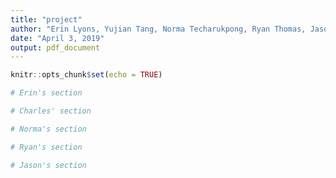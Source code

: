 ```yaml
---
title: "project"
author: "Erin Lyons, Yujian Tang, Norma Techarukpong, Ryan Thomas, Jason Yu"
date: "April 3, 2019"
output: pdf_document
---
```


```r
knitr::opts_chunk$set(echo = TRUE)

```

```r
# Erin's section
```

```r
# Charles' section
```

```r
# Norma's section
```

```r
# Ryan's section
```

```r
# Jason's section
```